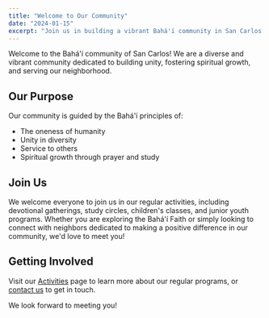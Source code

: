 ```yaml
---
title: "Welcome to Our Community"
date: "2024-01-15"
excerpt: "Join us in building a vibrant Bahá'í community in San Carlos through unity, service, and spiritual growth."
---
```


Welcome to the Bahá'í community of San Carlos! We are a diverse and vibrant community dedicated to building unity, fostering spiritual growth, and serving our neighborhood.

## Our Purpose

Our community is guided by the Bahá'í principles of:
- The oneness of humanity
- Unity in diversity
- Service to others
- Spiritual growth through prayer and study

## Join Us

We welcome everyone to join us in our regular activities, including devotional gatherings, study circles, children's classes, and junior youth programs. Whether you are exploring the Bahá'í Faith or simply looking to connect with neighbors dedicated to making a positive difference in our community, we'd love to meet you!

## Getting Involved

Visit our [Activities](/activities) page to learn more about our regular programs, or [contact us](/contact) to get in touch.

We look forward to meeting you!


